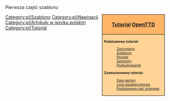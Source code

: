 <noinclude>
Pierwsza część szablonu {{en/S|Tutorial/Pl}}
</noinclude>
<div style="float:right; padding-left:12px; background:none;">
<div style="width:186px; border:1px solid #000000; background:#ffb466; padding:5px; -moz-border-radius-topleft:5px; -moz-border-radius-topright:5px; font-size: 12pt;">
<center><strong><font size="3">[[Main/pl/Tutorial|Tutorial]] [[Main/pl/OpenTTD|OpenTTD]]</font></strong></center>
</div>
<div style="width:186px;  border:1px solid black; border-top-width: 0px; background:#ffd496; padding:5px; font-size: 8pt;">

'''Podstawowy tutorial:'''
:[[Main/pl/Tutorial|Zaczynamy]]
:[[Main/pl/Tutorial/Autobusy|Autobusy]]
:[[Main/pl/Tutorial/Pociagi|Pociągi]]
:[[Main/pl/Tutorial/Samoloty|Samoloty]]
:[[Main/pl/Tutorial/Podsumowanie|Podsumowanie]]
'''Zaawansowany tutorial:'''
:[[Main/pl/Tutorial/Dwa perony|Dwa perony]]
:[[Main/pl/Tutorial/Linia dwukierunkowa|Linia dwukierunkowa]]
:[[Main/pl/Tutorial/Podstawowa sieć kolejowa|Podstawowa sieć kolejowa]]

</div>
</div>
<noinclude>
[[Category:pl/Szablony]][[Category:pl/Nawigacji]][[Category:pl/Artykuły w języku polskim]]
</noinclude>
<includeonly>[[Category:pl/Tutorial]]</includeonly>